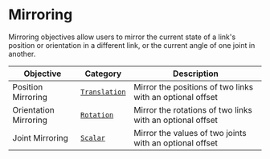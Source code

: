 # Mirroring

Mirroring objectives allow users to mirror the current state of a link's position or orientation in a different link, or the current angle of one joint in another.

| Objective | Category | Description |
| --- | --- | --- |
| Position Mirroring | [`Translation`](../Goals/goal)  | Mirror the positions of two links with an optional offset |
| Orientation Mirroring |  [`Rotation`](../Goals/goal)   | Mirror the rotations of two links with an optional offset |
| Joint Mirroring|  [`Scalar`](../Goals/goal)  | Mirror the values of two joints with an optional offset |